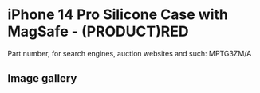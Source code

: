 
# iPhone 14 Pro Silicone Case with MagSafe - (PRODUCT)RED

Part number, for search engines, auction websites and such: MPTG3ZM/A

## Image gallery

<div style={{ width: "768px" }}>
  <GalleryComponent
    images={[
      {
        original: "/everysource/MPTG3.png",
        thumbnail: "/everypreview/MPTG3.png",
      },
      {
        original: "/everysource/MPTG3_AV1.png",
        thumbnail: "/everypreview/MPTG3_AV1.png",
      },
      {
        original: "/everysource/MPTG3_AV2.png",
        thumbnail: "/everypreview/MPTG3_AV2.png",
      },
      {
        original: "/everysource/MPTG3_AV3.png",
        thumbnail: "/everypreview/MPTG3_AV3.png",
      },
      {
        original: "/everysource/MPTG3_AV4.png",
        thumbnail: "/everypreview/MPTG3_AV4.png",
      },
      {
        original: "/everysource/MPTG3_AV5.png",
        thumbnail: "/everypreview/MPTG3_AV5.png",
      }
    ]}
  />
</div>